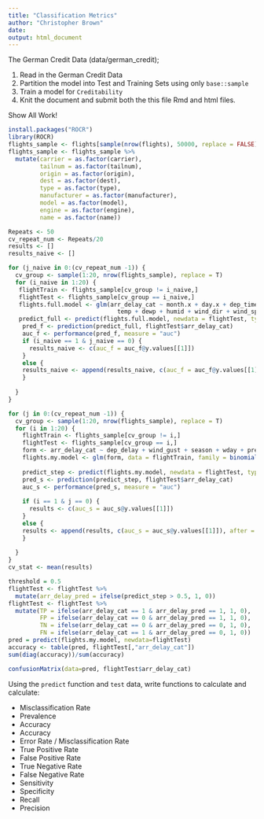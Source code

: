 ---
title: "Classification Metrics"
author: "Christopher Brown"
date: 
output: html_document
---

The German Credit Data (data/german_credit); 

1. Read in the German Credit Data
2. Partition the model into Test and Training Sets using only `base::sample` 
3. Train a model for `Creditability` 
4. Knit the document and submit both the this file Rmd and html files.

Show All Work! 

```{r}
install.packages("ROCR")
library(ROCR)
flights_sample <- flights[sample(nrow(flights), 50000, replace = FALSE),]
flights_sample <- flights_sample %>% 
  mutate(carrier = as.factor(carrier),
         tailnum = as.factor(tailnum),
         origin = as.factor(origin),
         dest = as.factor(dest), 
         type = as.factor(type),
         manufacturer = as.factor(manufacturer),
         model = as.factor(model),
         engine = as.factor(engine),
         name = as.factor(name))

Repeats <- 50
cv_repeat_num <- Repeats/20
results <- []
results_naive <- []

for (j_naive in 0:(cv_repeat_num -1)) {
  cv_group <- sample(1:20, nrow(flights_sample), replace = T)
  for (i_naive in 1:20) {
   flightTrain <- flights_sample[cv_group != i_naive,]
   flightTest <- flights_sample[cv_group == i_naive,] 
   flights.full.model <- glm(arr_delay_cat ~ month.x + day.x + dep_time + sched_dep_time + dep_delay +   arr_time + sched_arr_time + flight  + origin + distance + hour.x + minute + type + engines + seats + speed  +
                               temp + dewp + humid + wind_dir + wind_speed + wind_gust + precip + pressure + visib + lat + lon, data = flightTrain, family = binomial())
   predict_full <- predict(flights.full.model, newdata = flightTest, type = "response")
    pred_f <- prediction(predict_full, flightTest$arr_delay_cat)
    auc_f <- performance(pred_f, measure = "auc")
    if (i_naive == 1 & j_naive == 0) {
      results_naive <- c(auc_f = auc_f@y.values[[1]])
    }
    else {
    results_naive <- append(results_naive, c(auc_f = auc_f@y.values[[1]]), after = length(results_naive))
    }
   
  }
}

for (j in 0:(cv_repeat_num -1)) {
  cv_group <- sample(1:20, nrow(flights_sample), replace = T)
  for (i in 1:20) {
    flightTrain <- flights_sample[cv_group != i,]
    flightTest <- flights_sample[cv_group == i,]
    form <- arr_delay_cat ~ dep_delay + wind_gust + season + wday + precip
    flights.my.model <- glm(form, data = flightTrain, family = binomial())
    
    predict_step <- predict(flights.my.model, newdata = flightTest, type = "response")
    pred_s <- prediction(predict_step, flightTest$arr_delay_cat)
    auc_s <- performance(pred_s, measure = "auc")
    
    if (i == 1 & j == 0) {
      results <- c(auc_s = auc_s@y.values[[1]])
    }
    else {
    results <- append(results, c(auc_s = auc_s@y.values[[1]]), after = length(results))
    }
   
  }
}
cv_stat <- mean(results)

threshold = 0.5
flightTest <- flightTest %>% 
  mutate(arr_delay_pred = ifelse(predict_step > 0.5, 1, 0))
flightTest <- flightTest %>% 
  mutate(TP = ifelse(arr_delay_cat == 1 & arr_delay_pred == 1, 1, 0),
         FP = ifelse(arr_delay_cat == 0 & arr_delay_pred == 1, 1, 0),
         TN = ifelse(arr_delay_cat == 0 & arr_delay_pred == 0, 1, 0), 
         FN = ifelse(arr_delay_cat == 1 & arr_delay_pred == 0, 1, 0))
pred = predict(flights.my.model, newdata=flightTest)
accuracy <- table(pred, flightTest[,"arr_delay_cat"])
sum(diag(accuracy))/sum(accuracy)

confusionMatrix(data=pred, flightTest$arr_delay_cat)

```


Using the `predict` function and `test` data, write functions to calculate and 
calculate: 

* Misclassification Rate
* Prevalence 
* Accuracy
* Accuracy
* Error Rate / Misclassification Rate
* True Positive Rate  
* False Positive Rate
* True Negative Rate  
* False Negative Rate 
* Sensitivity 
* Specificity 
* Recall 
* Precision

```{r, echo=FALSE}


```
